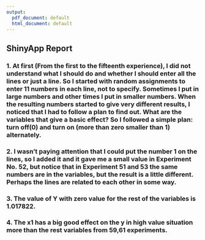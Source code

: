 ```yaml
---
output:
  pdf_document: default
  html_document: default
---
```

## **ShinyApp Report**
### 1. At first (From the first to the fifteenth experience), I did not understand what I should do and whether I should enter all the lines or just a line. So I started with random assignments to enter 11 numbers in each line, not to specify. Sometimes I put in large numbers and other times I put in smaller numbers. When the resulting numbers started to give very different results, I noticed that I had to follow a plan to find out. What are the variables that give a basic effect? ​​So I followed a simple plan: turn off(0) and turn on (more than zero smaller than 1) alternately.

### 2. I wasn't paying attention that I could put the number 1 on the lines, so I added it and it gave me a small value in Experiment No. 52, but notice that in Experiment 51 and 53 the same numbers are in the variables, but the result is a little different. Perhaps the lines are related to each other in some way.

### 3. The value of Y with zero value for the rest of the variables is 1.017822.

### 4. The x1 has a big good effect on the y in high value situation more than the rest variables from 59,61 experiments.